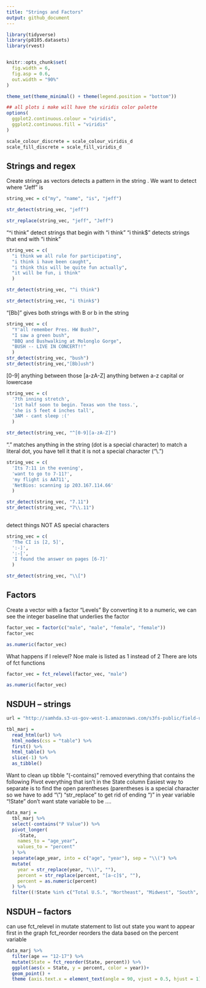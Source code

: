 ```yaml
---
title: "Strings and Factors"
output: github_document
---
```

```r
library(tidyverse)
library(p8105.datasets)
library(rvest)


knitr::opts_chunk$set(
  fig.width = 6,
  fig.asp = 0.6,
  out.width = "90%"
)

theme_set(theme_minimal() + theme(legend.position = "bottom"))

## all plots i make will have the viridis color palette
options(
  ggplot2.continuous.colour = "viridis",
  ggplot2.continuous.fill = "viridis"
)

scale_colour_discrete = scale_colour_viridis_d
scale_fill_discrete = scale_fill_viridis_d

```


## Strings and regex

Create strings as vectors 
detects a pattern in the string . We want to detect where "Jeff" is
```r
string_vec = c("my", "name", "is", "jeff")

str_detect(string_vec, "jeff")

str_replace(string_vec, "jeff", "Jeff")


```

"^i think" detect strings that begin with "i think"
"i think$" detects strings that end with "i think"
```r
string_vec = c(
  "i think we all rule for participating",
  "i think i have been caught",
  "i think this will be quite fun actually",
  "it will be fun, i think"
  )

str_detect(string_vec, "^i think")

str_detect(string_vec, "i think$")
```


"[Bb]" gives both strings with B or b in the string
```r
string_vec = c(
  "Y'all remember Pres. HW Bush?",
  "I saw a green bush",
  "BBQ and Bushwalking at Molonglo Gorge",
  "BUSH -- LIVE IN CONCERT!!"
  )
str_detect(string_vec, "bush")
str_detect(string_vec,"[Bb]ush")
```


[0-9] anything between those 
[a-zA-Z] anything betwen a-z capital or lowercase
```r
string_vec = c(
  '7th inning stretch',
  '1st half soon to begin. Texas won the toss.',
  'she is 5 feet 4 inches tall',
  '3AM - cant sleep :('
  )

str_detect(string_vec, "^[0-9][a-zA-Z]")

```


"." matches anything in the string (dot is a special character)
to match a literal dot, you have tell it that it is not a special character ("\\.")
```r
string_vec = c(
  'Its 7:11 in the evening',
  'want to go to 7-11?',
  'my flight is AA711',
  'NetBios: scanning ip 203.167.114.66'
  )

str_detect(string_vec, "7.11")
str_detect(string_vec, "7\\.11")
 
```


detect things NOT AS special characters
```r
string_vec = c(
  'The CI is [2, 5]',
  ':-]',
  ':-[',
  'I found the answer on pages [6-7]'
  )

str_detect(string_vec, "\\[")
```

## Factors

Create a vector with a factor 
"Levels" 
By converting it to a numeric, we can see the integer baseline that underlies the factor
```r
factor_vec = factor(c("male", "male", "female", "female"))
factor_vec

as.numeric(factor_vec)
```

What happens if I relevel?
Noe male is listed as 1 instead of 2 
There are lots of fct functions
```r
factor_vec = fct_relevel(factor_vec, "male")

as.numeric(factor_vec)
```


## NSDUH -- strings


```r
url = "http://samhda.s3-us-gov-west-1.amazonaws.com/s3fs-public/field-uploads/2k15StateFiles/NSDUHsaeShortTermCHG2015.htm"

tbl_marj = 
  read_html(url) %>% 
  html_nodes(css = "table") %>% 
  first() %>% 
  html_table() %>%
  slice(-1) %>% 
  as_tibble()
```

Want to clean up tibble
"(-contains)" removed everything that contains the following
Pivot everything that isn't in the State column
Easiest way to separate is to find the open parentheses (parentheses is a special character so we have to add "\\")
"str_replace" to get rid of ending ")" in year variable 
"!State" don't want state variable to be ....
```r
data_marj = 
  tbl_marj %>% 
  select(-contains("P Value")) %>% 
  pivot_longer(
    -State,
    names_to = "age_year",
    values_to = "percent"
  ) %>% 
  separate(age_year, into = c("age", "year"), sep = "\\(") %>% 
  mutate(
    year = str_replace(year, "\\)", ""),
    percent = str_replace(percent, "[a-c]$", ""),
    percent = as.numeric(percent)
  ) %>% 
  filter((!State %in% c("Total U.S.", "Northeast", "Midwest", "South", "West")))
```


## NSDUH -- factors

can use fct_relevel in mutate statement to list out state you want to appear first in the graph
fct_reorder reorders the data based on the percent variable
```r
data_marj %>% 
  filter(age == "12-17") %>% 
  mutate(State = fct_reorder(State, percent)) %>% 
  ggplot(aes(x = State, y = percent, color = year))+
  geom_point() +
  theme (axis.text.x = element_text(angle = 90, vjust = 0.5, hjust = 1))
```













